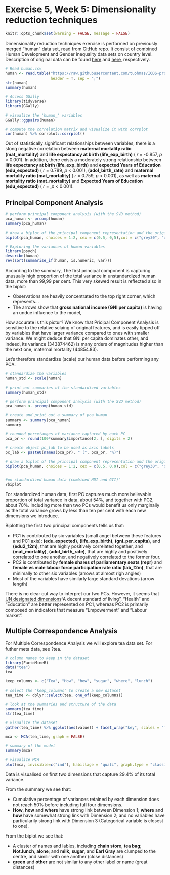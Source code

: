 # Exercise 5, Week 5: Dimensionality reduction techniques

```r
knitr::opts_chunk$set(warning = FALSE, message = FALSE)
```

Dimensionality reduction techniques exercise is performed on previously merged "human" data set, read from GitHub repo. It consist of combined Human Development and Gender inequality data sets on country level. Description of original data can be found [here](http://hdr.undp.org/en/content/human-development-index-hdi) and [here](http://hdr.undp.org/sites/default/files/hdr2015_technical_notes.pdf), respectively.

```r
# Read human.csv
human <- read.table("https://raw.githubusercontent.com/tuohmas/IODS-project/master/data/human.csv", 
                    header = T, sep = ";")
str(human)
summary(human)

# Access GGally
library(tidyverse)
library(GGally)

# visualize the 'human_' variables
GGally::ggpairs(human)

# compute the correlation matrix and visualize it with corrplot
cor(human) %>% corrplot::corrplot()

```
Out of statistically significant relationships between variables, there is a stong negative correlation between **maternal mortality ratio (mat_mortality)** and **life expectancy at birth (life_exp_birth)** ( _r_ = -0.857, _p_ < 0.001). In addition, there exists a moderately strong relationship between **life expectancy at birth (life_exp_birth)** and **expected Years of Education (edu_expected)** ( _r_ = 0.789, _p_ < 0.001), **(adol_birth_rate)** and **maternal mortality ratio (mat_mortality)** ( _r_ = 0.759, _p_ < 0.001), as well as **maternal mortality ratio (mat_mortality)** and **Expected Years of Education (edu_expected)** ( _r_ = ,_p_ < 0.001).

## Principal Component Analysis

```r

# perform principal component analysis (with the SVD method)
pca_human <- prcomp(human)
summary(pca_human)

# draw a biplot of the principal component representation and the original variables
biplot(pca_human, choices = 1:2, cex = c(0.5, 0,5),col = c("grey30", "deeppink2"))

# Exploring the variances of human variables
library(psych)
describe(human)
rev(sort(summarise_if(human, is.numeric, var)))

```
According to the summary, The first principal component is capturing unusually high proportion of the total variance in unstandardized human data, more than 99,99 per cent. This very skewed result is reflected also in the biplot:

* Observations are heavily concentrated to the top right corner, which represents...
* The arrows show that **gross national income (GNI per capita)** is having an undue influence to the model, 

How accurate is this pictur? We know that Pricipal Component Analysis is sensitive to the relative sclaing of original features, and is easily tipped off by variables that have larger variance compared to ones with smaller variance. We might deduce that GNI per capita dominates other, and indeed, its variance (343874462) is many orders of magnitudes higher than the next one, maternal mortality (44854.83).

Let's therefore standardize (scale) our human data before performing any PCA.

```r

# standardize the variables
human_std <- scale(human)

# print out summaries of the standardized variables
summary(human_std)

# perform principal component analysis (with the SVD method)
pca_human <- prcomp(human_std)

# create and print out a summary of pca_human
summary <- summary(pca_human)
summary

# rounded percetanges of variance captured by each PC
pca_pr <- round(100*summary$importance[2, ], digits = 2)

# create object pc_lab to be used as axis labels
pc_lab <- paste0(names(pca_pr), " (", pca_pr, "%)")

# draw a biplot of the principal component representation and the original variables
biplot(pca_human, choices = 1:2, cex = c(0.5, 0.9),col = c("grey30", "deeppink2"), xlab = pc_lab[1], ylab = pc_lab[2], main = "Prinicipal Component Analysis")


#on standardized human data (combined HDI and GII)"
?biplot

```
For standardized human data, first PC captures much more believable proportion of total variance in data, about 54%, and together with PC2, about 70%. Including more than two PCs would benefit us only marginally as the total variance grows by less than ten per cent with each new dimensions we introduce.  

Biplotting the first two principal components tells us that:

* PC1 is contributed by six variables (small angel between these features and PC1 axis): **(edu_expected)**, **(life_exp_birth)**, **(gni_per_capita)**, and **(edu2_f2m)**, that are highly positively correlated together, and **(mat_mortality)**, **(adol_birth_rate)**, that are highly and positively correlated to one another, and negatively correlated to the former four. 
* PC2 is contributed by **female shares of parliamentary seats (repr)** and **female vs male labour force participation rate ratio (lab_f2m)**, that are minimally to other six variables (arrows at almost righ angles) 
* Most of the variables have similarly large standard devations (arrow length)

There is no clear cut way to interpret our two PCs. However, it seems that [UN designated dimensions](http://hdr.undp.org/sites/default/files/hdr2015_technical_notes.pdf)"A decent standard of living", "Health" and "Education" are better represented on PC1, whereas PC2 is primarily composed on indicators that measure "Empowerment" and "Labour market".

## Multiple Correspondence Analysis

For Multiple Correspondence Analysis we will explore tea data set. For futher meta data, see  ?tea.

```r
# column names to keep in the dataset
library(FactoMineR)
data("tea")
tea

keep_columns <- c("Tea", "How", "how", "sugar", "where", "lunch")

# select the 'keep_columns' to create a new dataset
tea_time <- dplyr::select(tea, one_of(keep_columns))

# look at the summaries and structure of the data
summary(tea_time)
str(tea_time)

# visualize the dataset
gather(tea_time) %>% ggplot(aes(value)) + facet_wrap("key", scales = "free") + geom_bar() + theme(axis.text.x = element_text(angle = 45, hjust = 1, size = 8))

```

```r
mca <- MCA(tea_time, graph = FALSE)

# summary of the model
summary(mca)

# visualize MCA
plot(mca, invisible=c("ind"), habillage = "quali", graph.type = "classic")

```
Data is visualised on first two dimensions that capture 29.4% of its total variance.
 
From the summary we see that:

* Cumulative percentage of variances retained by each dimension does not reach 50% before including full four dimensions.
* **How**, **how** and **where** have strong link between Dimension 1; **where** and **how** have somewhat strong link with Dimension 2; and no variables have particularily strong link with Dimension 3 (Categorical variable is closest to one).

From the biplot we see that:

* A cluster of names and lables, including **chain store**, **tea bag**; **Not.lunch**, **alone**; and **milk**, **sugar**, and **Earl Gray** are clumped to the centre, and similir with one another (close distances)
* **green** and **other** are not similar to any other label or name (great distances)
